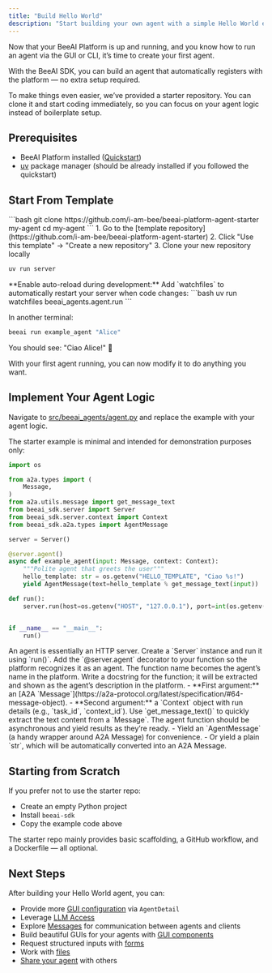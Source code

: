 ```yaml
---
title: "Build Hello World"
description: "Start building your own agent with a simple Hello World example"
---
```


Now that your BeeAI Platform is up and running, and you know how to run an agent via the GUI or CLI, it’s time to create your first agent.

With the BeeAI SDK, you can build an agent that automatically registers with the platform — no extra setup required.

To make things even easier, we’ve provided a starter repository. You can clone it and start coding immediately, so you can focus on your agent logic instead of boilerplate setup.

## Prerequisites

- BeeAI Platform installed ([Quickstart](/introduction/quickstart))
- [uv](https://docs.astral.sh/uv/) package manager (should be already installed if you followed the quickstart)

## Start From Template

<Steps>
<Step title="Use the official starter template">
<Tabs>
<Tab title="Clone directly">
```bash
git clone https://github.com/i-am-bee/beeai-platform-agent-starter my-agent
cd my-agent
```
</Tab>
<Tab title="Use as a GitHub template">
1. Go to the [template repository](https://github.com/i-am-bee/beeai-platform-agent-starter)
2. Click "Use this template" → "Create a new repository"
3. Clone your new repository locally
</Tab>
</Tabs>
</Step>

<Step title="Test the Template Agent">

```bash
uv run server
```

<Tip>
**Enable auto-reload during development:** Add `watchfiles` to automatically restart your server when code changes:
```bash
uv run watchfiles beeai_agents.agent.run
```
</Tip>

</Step>
<Step title="Run your agent">

In another terminal:

```bash
beeai run example_agent "Alice"
```
</Step>
</Steps>

You should see: "Ciao Alice!" 🎉

With your first agent running, you can now modify it to do anything you want.

## Implement Your Agent Logic

Navigate to [src/beeai_agents/agent.py](https://github.com/i-am-bee/beeai-platform-agent-starter/blob/main/src/beeai_agents/agent.py) and replace the example with your agent logic.

The starter example is minimal and intended for demonstration purposes only:

```python
import os

from a2a.types import (
    Message,
)
from a2a.utils.message import get_message_text
from beeai_sdk.server import Server
from beeai_sdk.server.context import Context
from beeai_sdk.a2a.types import AgentMessage

server = Server()

@server.agent()
async def example_agent(input: Message, context: Context):
    """Polite agent that greets the user"""
    hello_template: str = os.getenv("HELLO_TEMPLATE", "Ciao %s!")
    yield AgentMessage(text=hello_template % get_message_text(input))

def run():
    server.run(host=os.getenv("HOST", "127.0.0.1"), port=int(os.getenv("PORT", 8000)))


if __name__ == "__main__":
    run()
```

<Steps title="Building Your First Agent: Step-by-Step">

<Step title="Start a server">
An agent is essentially an HTTP server. Create a `Server` instance and run it using `run()`.
</Step>

<Step title="Mark your agent function">
Add the `@server.agent` decorator to your function so the platform recognizes it as an agent.
</Step>

<Step title="Name your agent">
The function name becomes the agent’s name in the platform.
</Step>

<Step title="Describe your agent">
Write a docstring for the function; it will be extracted and shown as the agent’s description in the platform.
</Step>

<Step title="Understand the function arguments">
- **First argument:** an [A2A `Message`](https://a2a-protocol.org/latest/specification/#64-message-object).
- **Second argument:** a `Context` object with run details (e.g., `task_id`, `context_id`).
</Step>

<Step title="Extract text from Message">
Use `get_message_text()` to quickly extract the text content from a `Message`.
</Step>

<Step title="Make it an async generator">
The agent function should be asynchronous and yield results as they’re ready.
</Step>

<Step title="Send responses easily">
- Yield an `AgentMessage` (a handy wrapper around A2A Message) for convenience.
- Or yield a plain `str`, which will be automatically converted into an A2A Message.
</Step>

</Steps>

## Starting from Scratch

If you prefer not to use the starter repo:
- Create an empty Python project
- Install `beeai-sdk`
- Copy the example code above

The starter repo mainly provides basic scaffolding, a GitHub workflow, and a Dockerfile — all optional.

## Next Steps

After building your Hello World agent, you can:
- Provide more [GUI configuration](/build-agents/agent-details) via `AgentDetail`
- Leverage [LLM Access](/build-agents/llm-access)
- Explore [Messages](/build-agents/messages) for communication between agents and clients
- Build beautiful GUIs for your agents with [GUI components](/build-agents/gui-components)
- Request structured inputs with [forms](/build-agents/forms)
- Work with [files](/build-agents/files)
- [Share your agent](/how-to/share-agents) with others
